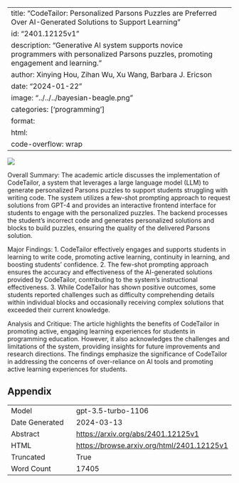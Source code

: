 
---
title: "CodeTailor: Personalized Parsons Puzzles are Preferred Over AI-Generated Solutions to Support Learning"
id: "2401.12125v1"
description: "Generative AI system  supports novice programmers with personalized Parsons puzzles, promoting engagement and learning."
author: Xinying Hou, Zihan Wu, Xu Wang, Barbara J. Ericson
date: "2024-01-22"
image: "../../../bayesian-beagle.png"
categories: ['programming']
format:
  html:
    code-overflow: wrap
---

![](../../../bayesian-beagle.png)

Overall Summary:
The academic article discusses the implementation of CodeTailor, a system that leverages a large language model (LLM) to generate personalized Parsons puzzles to support students struggling with writing code. The system utilizes a few-shot prompting approach to request solutions from GPT-4 and provides an interactive frontend interface for students to engage with the personalized puzzles. The backend processes the student’s incorrect code and generates personalized solutions and blocks to build puzzles, ensuring the quality of the delivered Parsons solution.

Major Findings:
1. CodeTailor effectively engages and supports students in learning to write code, promoting active learning, continuity in learning, and boosting students' confidence.
2. The few-shot prompting approach ensures the accuracy and effectiveness of the AI-generated solutions provided by CodeTailor, contributing to the system's instructional effectiveness.
3. While CodeTailor has shown positive outcomes, some students reported challenges such as difficulty comprehending details within individual blocks and occasionally receiving complex solutions that exceeded their current knowledge.

Analysis and Critique:
The article highlights the benefits of CodeTailor in promoting active, engaging learning experiences for students in programming education. However, it also acknowledges the challenges and limitations of the system, providing insights for future improvements and research directions. The findings emphasize the significance of CodeTailor in addressing the concerns of over-reliance on AI tools and promoting active learning experiences for students.

## Appendix

|          |          |
|----------|----------|
| Model     | gpt-3.5-turbo-1106       |
| Date Generated     | 2024-03-13       |
| Abstract | [https://arxiv.org/abs/2401.12125v1](https://arxiv.org/abs/2401.12125v1)        |
| HTML     | [https://browse.arxiv.org/html/2401.12125v1](https://browse.arxiv.org/html/2401.12125v1)       |
| Truncated       | True       |
| Word Count       | 17405       |